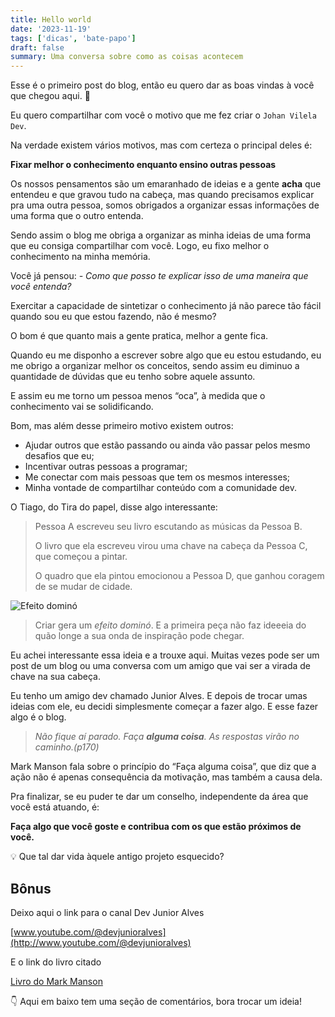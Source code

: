```yaml
---
title: Hello world
date: '2023-11-19'
tags: ['dicas', 'bate-papo']
draft: false
summary: Uma conversa sobre como as coisas acontecem
---
```


Esse é o primeiro post do blog, então eu quero dar as boas vindas à você que chegou aqui. 🎉

Eu quero compartilhar com você o motivo que me fez criar o `Johan Vilela Dev`.

Na verdade existem vários motivos, mas com certeza o principal deles é:

**Fixar melhor o conhecimento enquanto ensino outras pessoas**

Os nossos pensamentos são um emaranhado de ideias e a gente **acha** que entendeu e que gravou tudo na cabeça, mas quando precisamos explicar pra uma outra pessoa, somos obrigados a organizar essas informações de uma forma que o outro entenda.

Sendo assim o blog me obriga a organizar as minha ideias de uma forma que eu consiga compartilhar com você. Logo, eu fixo melhor o conhecimento na minha memória.

Você já pensou: _- Como que posso te explicar isso de uma maneira que você entenda?_

Exercitar a capacidade de sintetizar o conhecimento já não parece tão fácil quando sou eu que estou fazendo, não é mesmo?

O bom é que quanto mais a gente pratica, melhor a gente fica.

Quando eu me disponho a escrever sobre algo que eu estou estudando, eu me obrigo a organizar melhor os conceitos, sendo assim eu diminuo a quantidade de dúvidas que eu tenho sobre aquele assunto.

E assim eu me torno um pessoa menos “oca”, à medida que o conhecimento vai se solidificando.

Bom, mas além desse primeiro motivo existem outros:

- Ajudar outros que estão passando ou ainda vão passar pelos mesmo desafios que eu;
- Incentivar outras pessoas a programar;
- Me conectar com mais pessoas que tem os mesmos interesses;
- Minha vontade de compartilhar conteúdo com a comunidade dev.

O Tiago, do Tira do papel, disse algo interessante:

> Pessoa A escreveu seu livro escutando as músicas da Pessoa B.
>
> O livro que ela escreveu virou uma chave na cabeça da Pessoa C, que começou a pintar.
>
> O quadro que ela pintou emocionou a Pessoa D, que ganhou coragem de se mudar de cidade.

![Efeito dominó](/static/images/efeito-domino.png)

> Criar gera um *efeito dominó*. E a primeira peça não faz ideeeia do quão longe a sua onda de inspiração pode chegar.

Eu achei interessante essa ideia e a trouxe aqui. Muitas vezes pode ser um post de um blog ou uma conversa com um amigo que vai ser a virada de chave na sua cabeça.

Eu tenho um amigo dev chamado Junior Alves. E depois de trocar umas ideias com ele, eu decidi simplesmente começar a fazer algo. E esse fazer algo é o blog.

> _Não fique aí parado. Faça **alguma coisa**. As respostas virão no caminho.(p170)_

Mark Manson fala sobre o princípio do “Faça alguma coisa”, que diz que a ação não é apenas consequência da motivação, mas também a causa dela.

Pra finalizar, se eu puder te dar um conselho, independente da área que você está atuando, é:

**Faça algo que você goste e contribua com os que estão próximos de você.**

💡 Que tal dar vida àquele antigo projeto esquecido?

## Bônus

Deixo aqui o link para o canal Dev Junior Alves

[www.youtube.com/@devjunioralves](http://www.youtube.com/@devjunioralves)

E o link do livro citado

[Livro do Mark Manson](https://amzn.to/40IdYdZ)

👇 Aqui em baixo tem uma seção de comentários, bora trocar um ideia!
